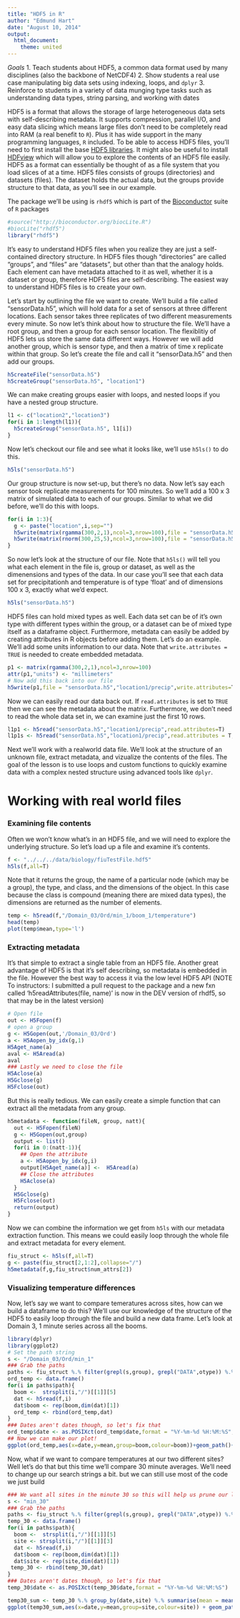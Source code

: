 ```yaml
---
title: "HDF5 in R"
author: "Edmund Hart"
date: "August 10, 2014"
output:
  html_document:
    theme: united
---
```

*Goals*
1. Teach students about HDF5, a common data format used by many disciplines (also the backbone of NetCDF4)
2. Show students a real use case manipulating big data sets using indexing, loops, and `dplyr`
3. Reinforce to students in a variety of data munging type tasks such as understanding data types, string parsing, and working with dates


HDF5 is a format that allows the storage of large heterogeneous data sets with self-describing metadata.  It supports compression, parallel I/O, and easy data slicing which means large files don't need to be completely read into RAM (a real benefit to `R`).  Plus it has wide support in the many programming languages, `R` included.  To be able to access HDF5 files, you'll need to first install the base [HDF5 libraries](http://www.hdfgroup.org/HDF5/release/obtain5.html#obtain).  It might also be useful to install [HDFview](http://www.hdfgroup.org/products/java/hdfview/) which will allow you to explore the contents of an HDF5 file easily. HDF5 as a format can essentially be thought of as a file system that you load slices of at a time.  HDF5 files consists of groups (directories) and datasets (files).  The dataset holds the actual data, but the groups provide structure to that data, as you'll see in our example.


The package we'll be using is `rhdf5` which is part of the [Bioconductor](http://www.bioconductor.org) suite of `R` packages
```r
#source("http://bioconductor.org/biocLite.R")
#biocLite("rhdf5")
library("rhdf5")
```

It's easy to understand HDF5 files when you realize they are just a self-contained directory structure. In HDF5 files though "directories" are called "groups", and "files" are "datasets", but other than that the analogy holds.  Each element can have metadata attached to it as well, whether it is a dataset or group, therefore HDF5 files are self-describing.  The easiest way to understand HDF5 files is to create your own.

Let's start by outlining the file we want to create.  We'll build a file called "sensorData.h5", which will hold data for a set of sensors at three different locations.  Each sensor takes three replicates of two different measurements every minute.  So now let's think about how to structure the file. We'll have a root group, and then a group for each sensor location.  The flexiblitiy of HDF5 lets us store the same data different ways. However we will add another group, which is sensor type, and then a matrix of time x replicate within that group.  So let's create the file and call it "sensorData.h5" and then add our groups. 

```r
h5createFile("sensorData.h5")
h5createGroup("sensorData.h5", "location1")

```

We can make creating groups easier with loops, and nested loops if you have a nested group structure.

```r
l1 <- c("location2","location3")
for(i in 1:length(l1)){
  h5createGroup("sensorData.h5", l1[i])
}

```

Now let's checkout our file and see what it looks like, we'll use `h5ls()` to do this.

```r
h5ls("sensorData.h5")
```

Our group structure is now set-up, but there's no data.  Now let's say each sensor took replicate measurements for 100 minutes.  So we'll add a 100 x 3 matrix of simulated data to each of our groups.  Similar to what we did before, we'll do this with loops.

```r
for(i in 1:3){
  g <- paste("location",i,sep="")
  h5write(matrix(rgamma(300,2,1),ncol=3,nrow=100),file = "sensorData.h5",paste(g,"precip",sep="/"))
  h5write(matrix(rnorm(300,25,5),ncol=3,nrow=100),file = "sensorData.h5",paste(g,"temp",sep="/"))
}
```

So now let's look at the structure of our file.  Note that `h5ls()` will tell you what each element in the file is, group or dataset, as well as the dimenensions and types of the data.  In our case you'll see that each data set for precipitationh and temperature is of type 'float' and of dimensions 100 x 3, exactly what we'd expect.

```r
h5ls("sensorData.h5")

```

HDF5 files can hold mixed types as well.  Each data set can be of it's own type with different types within the group, or a dataset can be of mixed type itself as a dataframe object.  Furthermore, metadata can easily be added by creating attributes in R objects before adding them.  Let's do an example. We'll add some units information to our data. Note that `write.attributes = TRUE` is needed to create embedded metadata.

```r
p1 <- matrix(rgamma(300,2,1),ncol=3,nrow=100)
attr(p1,"units") <- "millimeters"
# Now add this back into our file
h5write(p1,file = "sensorData.h5","location1/precip",write.attributes=T)

```

Now we can easily read our data back out. If `read.attributes` is set to `TRUE` then we can see the metadata about the matrix.  Furthermore, we don't need to read the whole data set in, we can examine just the first 10 rows.
```r
l1p1 <- h5read("sensorData.h5","location1/precip",read.attributes=T)
l1p1s <- h5read("sensorData.h5","location1/precip",read.attributes = T,index = list(1:10,NULL))
```
 
Next we'll work with a realworld data file. We'll look at the structure of an unknown file, extract metadata, and vizualize the contents of the files. The goal of the lesson is to use loops and custom functions to quickly examine data with a complex nested structure using advanced tools like `dplyr`.

# Working with real world files

### Examining file contents

Often we won't know what's in an HDF5 file, and we will need to explore the underlying structure.  So let's load up a file and examine it's contents.

```r
f <- "../../../data/biology/fiuTestFile.hdf5"
h5ls(f,all=T)
```

Note that it returns the group, the name of a particular node (which may be a group), the type, and class, and the dimensions of the object.  In this case because the class is compound (meaning there are mixed data types), the dimensions are returned as the number of elements.

```r
temp <- h5read(f,"/Domain_03/Ord/min_1/boom_1/temperature")
head(temp)
plot(temp$mean,type='l')
```

### Extracting metadata
It's that simple to extract a single table from an HDF5 file.  Another great advantage of HDF5 is that it's self describing, so metadata is embedded in the file. However the best way to access it via the low level HDF5 API (NOTE To instructors:  I submitted a pull request to the package and a new fxn called 'h5readAttributes(file, name)' is now in the DEV version of rhdf5, so that may be in the latest version)

```r
# Open file
out <- H5Fopen(f)
# open a group
g <- H5Gopen(out,'/Domain_03/Ord')
a <- H5Aopen_by_idx(g,1)
H5Aget_name(a)
aval <- H5Aread(a)
aval 
### Lastly we need to close the file
H5Aclose(a)
H5Gclose(g)
H5Fclose(out)
```

But this is really tedious.  We can easily create a simple function that can extract all the metadata from any group.

```r

h5metadata <- function(fileN, group, natt){
  out <- H5Fopen(fileN)
  g <- H5Gopen(out,group)
  output <- list()
  for(i in 0:(natt-1)){
    ## Open the attribute
    a <- H5Aopen_by_idx(g,i)
    output[H5Aget_name(a)] <-  H5Aread(a)
    ## Close the attributes
    H5Aclose(a)
  }
  H5Gclose(g)
  H5Fclose(out)
  return(output)
}

```

Now we can combine the information we get from `h5ls` with our metadata extraction function. This means we could easily loop through the whole file and extract metadata for every element.

```r
fiu_struct <- h5ls(f,all=T)
g <- paste(fiu_struct[2,1:2],collapse="/")
h5metadata(f,g,fiu_struct$num_attrs[2])
```

### Visualizing temperature differences

Now, let's say we want to compare temeratures across sites, how can we build a dataframe to do this?  We'll use our knowledge of the structure of the HDF5 to easily loop through the file and build a new data frame.  Let's look at Domain 3, 1 minute series across all the booms.

```r
library(dplyr)
library(ggplot2)
# Set the path string
s <- "/Domain_03/Ord/min_1"
### Grab the paths
paths <- fiu_struct %.% filter(grepl(s,group), grepl("DATA",otype)) %.% group_by(group) %.% summarise(path = paste(group,name,sep="/"))
ord_temp <- data.frame()
for(i in paths$path){
  boom <-  strsplit(i,"/")[[1]][5]
  dat <- h5read(f,i)
  dat$boom <- rep(boom,dim(dat)[1])
  ord_temp <- rbind(ord_temp,dat)
}
### Dates aren't dates though, so let's fix that
ord_temp$date <- as.POSIXct(ord_temp$date,format = "%Y-%m-%d %H:%M:%S", tz = "EST")
## Now we can make our plot!
ggplot(ord_temp,aes(x=date,y=mean,group=boom,colour=boom))+geom_path()+ylab("Mean temperature") + xlab("Date")+theme_bw()+ggtitle("3 Days of temperature data at Ordway Swisher")
```

Now, what if we want to compare temperatures at our two different sites? Well let's do that but this time we'll compare 30 minute averages. We'll need to change up our search strings a bit. but we can still use most of the code we just build

```r

### We want all sites in the minute 30 so this will help us prune our list
s <- "min_30"
### Grab the paths
paths <- fiu_struct %.% filter(grepl(s,group), grepl("DATA",otype)) %.% group_by(group) %.% summarise(path = paste(group,name,sep="/"))
temp_30 <- data.frame()
for(i in paths$path){
  boom <-  strsplit(i,"/")[[1]][5]
  site <- strsplit(i,"/")[[1]][3]
  dat <- h5read(f,i)
  dat$boom <- rep(boom,dim(dat)[1])
  dat$site <- rep(site,dim(dat)[1])
 temp_30 <- rbind(temp_30,dat)
}
### Dates aren't dates though, so let's fix that
temp_30$date <- as.POSIXct(temp_30$date,format = "%Y-%m-%d %H:%M:%S")

temp30_sum <- temp_30 %.% group_by(date,site) %.% summarise(mean = mean(mean))
ggplot(temp30_sum,aes(x=date,y=mean,group=site,colour=site)) + geom_path()+ylab("Mean temperature") + xlab("Date")+theme_bw()+ggtitle("Comparison of Ordway-Swisher(FL) vs Sterling(CO)")
```




